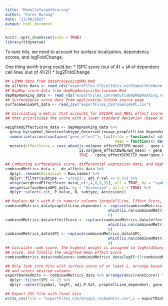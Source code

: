 ```yaml
---
title: "MedulloTargetScoring"
author: "Fares Burwag"
date: "21/08/2023"
output: html_document
---
```


```r
knitr::opts_chunk$set(echo = TRUE)
library(tidyverse)

```

To rank hits, we need to account for surface localization, dependency scores, and logFoldChange.

One thing worth trying could be:
* (SPC score (out of 4) + (# of dependent cell lines (out of 4)/2)) * log2FoldChange

```r

## LIMMA data from dataProcessingRMD.Rmd
de_allhits_data <- read_rds("exportFiles_CSV/allHits_withImpwith2xNorm.rds")
## DepMap score data from depMapAnalysisSurfaceome.Rmd
depMapRanking_data <- read_rds("exportFiles_CSV/medulloDepMapRanking.rds")
## SurfaceGenie score data from application GitHub source page
surfaceGenieSPC_data <- read_csv("exportFiles_CSV/sGenieSPC.csv")

```

```r

## Calculating a metric that accounts for CRISPR and RNAi effect scores. The score is a weighted average
## that prioritizes the score with a lower standard deviation (based on 4 Gr3 cell line effect scores)

weightedEffectScore_data <- depMapRanking_data %>%
  group_by(symbol,OncotreeSubtype,OncotreeLineage,propCellLine_dependent) %>%
  summarize(across(contains("gene_effect"), list(stdv = function(x) sd(x, na.rm = TRUE),
                                                 mean = function(x) mean(x, na.rm = TRUE)))) %>%
  mutate(effectScore = case_when(is.na(gene_effectCRISPR_mean) ~ gene_effectDEMETER_mean,
                                 is.na(gene_effectDEMETER_mean) ~ gene_effectCRISPR_mean,
                                 TRUE ~ (gene_effectDEMETER_mean*gene_effectCRISPR_stdv + gene_effectCRISPR_mean*gene_effectDEMETER_stdv)/(gene_effectCRISPR_stdv+gene_effectDEMETER_stdv)))

## Combining surfaceGenie score, differential expression data, and DepMap scoring.
combinedMetrics_data <-  de_allhits_data %>%
  dplyr::rename(Accession = Row.names) %>%
  dplyr::filter(subtype == "Group3", adj.P.Val <= 0.05) %>%
  merge(weightedEffectScore_data[,c(1,4,6,8,9)], all = TRUE, by = "symbol") %>%
  merge(surfaceGenieSPC_data, by = "Accession", all.x = TRUE) %>%
  dplyr::select(-c(t, P.Value, B, subtype, Accession))

## Replace NA's with 0 in numeric columns (propCellLine, Effect Score, and SPC)
combinedMetrics_data$propCellLine_dependent <- replace(combinedMetrics_data$propCellLine_dependent,
                                              which(is.na(combinedMetrics_data$propCellLine_dependent)),
                                              0)
combinedMetrics_data$effectScore <- replace(combinedMetrics_data$effectScore,
                                              which(is.na(combinedMetrics_data$effectScore)),
                                              0)
combinedMetrics_data$SPC <- replace(combinedMetrics_data$SPC,
                                              which(is.na(combinedMetrics_data$SPC)),
                                              0)
## Calculate rank score. The highest weight is assigned to logFoldChange, followed by surface 
## score, and finally the weighted mean effect score
combinedMetrics_data$rankScore<-combinedMetrics_data$logFC*(5+combinedMetrics_data$SPC-combinedMetrics_data$effectScore*2)

## Only look into hits with surface score of at least 2, arrange based on decreasing score, 
## and select desired columns.
exportRankedHits <- combinedMetrics_data %>% arrange(desc(rankScore)) %>% 
  dplyr::filter(SPC >= 2) %>%
  dplyr::select(symbol, logFC, adj.P.Val, propCellLine_dependent, gene_effectCRISPR_mean,gene_effectDEMETER_mean,effectScore,SPC,rankScore)

```



```r

## Export CSV file with final hits
write_csv(file = "exportFiles_CSV/Group3_rankedHits.csv",x = exportRankedHits)

```



```r




```


